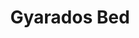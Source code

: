 ---
title: "Gyarados Bed"
meta_title: "Gyarados Bed craft"
description: "Craft de Gyarados Bed"
rank: "a"
draft: false
name: "Gyarados Bed"
recipe_img: "https://wiki.pokexgames.com/images/0/0f/Gyarados_Bed1.png"
level: 89
craft_time: 129600
result: 1
value_npc: 1
ingredients:
  - name: "White Bed"
    quantity: 1
    item_img: "https://wiki.pokexgames.com/images/7/76/White_Bed.png"
    value_npc: 1
  - name: "Seavell Tapestry"
    quantity: 6
    item_img: "https://wiki.pokexgames.com/images/d/dc/Seavell_Tapestry.png"
    value_npc: 1
  - name: "Gyarados Tail"
    quantity: 40
    item_img: "https://wiki.pokexgames.com/images/e/e3/Gyarados_Tail.png"
    value_npc: 1
  - name: "Oak Planks"
    quantity: 4
    item_img: "https://wiki.pokexgames.com/images/c/c1/Oak_Planks.png"
    value_npc: 1
---